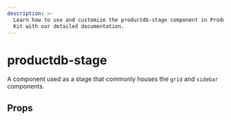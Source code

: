 ```yaml
---
description: >-
  Learn how to use and customize the productdb-stage component in ProductDB's Angular UI
  Kit with our detailed documentation.
---
```


# productdb-stage

A component used as a stage that commonly houses
the `grid` and `sidebar` components.

## Props

<PropsTable of="productdb-stage" />

<head>
  <title>Angular UI Kit productdb-stage</title>
</head>
